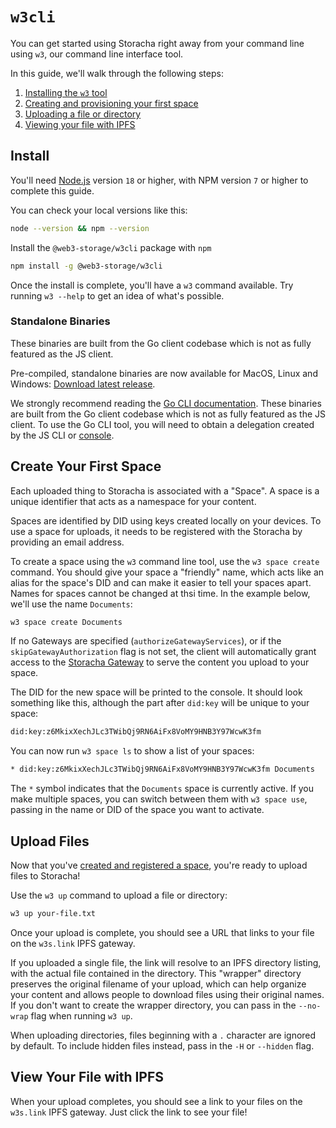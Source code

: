 
# `w3cli`

You can get started using Storacha right away from your command line using `w3`, our command line interface tool.

In this guide, we'll walk through the following steps:

1. [Installing the `w3` tool](#install)
2. [Creating and provisioning your first space](#create-your-first-space)
3. [Uploading a file or directory](#upload-files)
4. [Viewing your file with IPFS](#view-your-file-with-ipfs)

## Install

You'll need [Node.js](https://nodejs.org) version `18` or higher, with NPM version `7` or higher to complete this guide.

You can check your local versions like this:

```bash
node --version && npm --version
```

Install the `@web3-storage/w3cli` package with `npm`

```bash
npm install -g @web3-storage/w3cli
```

Once the install is complete, you'll have a `w3` command available. Try running `w3 --help` to get an idea of what's possible.

### Standalone Binaries

<Callout type="warning">
  These binaries are built from the Go client codebase which is not as fully featured as the JS client.
</Callout>

Pre-compiled, standalone binaries are now available for MacOS, Linux and Windows: [Download latest release](https://github.com/storacha/go-w3up/releases/latest).

We strongly recommend reading the [Go CLI documentation](https://github.com/storacha/go-w3up#cli). These binaries are built from the Go client codebase which is not as fully featured as the JS client. To use the Go CLI tool, you will need to obtain a delegation created by the JS CLI or [console](https://console.storacha.network).

## Create Your First Space

Each uploaded thing to Storacha is associated with a <abbr id="space">"Space"</abbr>. A space is a unique identifier that acts as a namespace for your content.

Spaces are identified by <abbr id="did">DID</abbr> using keys created locally on your devices. To use a space for uploads, it needs to be registered with the Storacha by providing an email address.

To create a space using the `w3` command line tool, use the `w3 space create` command. You should give your space a "friendly" name, which acts like an alias for the space's DID and can make it easier to tell your spaces apart. Names for spaces cannot be changed at thsi time. In the example below, we'll use the name `Documents`:

```bash
w3 space create Documents
```

If no Gateways are specified (`authorizeGatewayServices`), or if the `skipGatewayAuthorization` flag is not set, the client will automatically grant access to the [Storacha Gateway](https://github.com/storacha/freeway) to serve the content you upload to your space.

The DID for the new space will be printed to the console. It should look something like this, although the part after `did:key` will be unique to your space:

```bash
did:key:z6MkixXechJLc3TWibQj9RN6AiFx8VoMY9HNB3Y97WcwK3fm
```

You can now run `w3 space ls` to show a list of your spaces:

```bash
* did:key:z6MkixXechJLc3TWibQj9RN6AiFx8VoMY9HNB3Y97WcwK3fm Documents
```

The `*` symbol indicates that the `Documents` space is currently active. If you make multiple spaces, you can switch between them with `w3 space use`, passing in the name or DID of the space you want to activate.

## Upload Files

Now that you've [created and registered a space](#create-space), you're ready to upload files to Storacha!

Use the `w3 up` command to upload a file or directory:

```bash
w3 up your-file.txt
```

Once your upload is complete, you should see a URL that links to your file on the `w3s.link` <abbr id="gateway">IPFS gateway</abbr>.

If you uploaded a single file, the link will resolve to an IPFS directory listing, with the actual file contained in the directory. This "wrapper" directory preserves the original filename of your upload, which can help organize your content and allows people to download files using their original names. If you don't want to create the wrapper directory, you can pass in the `--no-wrap` flag when running `w3 up`.

When uploading directories, files beginning with a `.` character are ignored by default. To include hidden files instead, pass in the `-H` or `--hidden` flag.

## View Your File with IPFS

When your upload completes, you should see a link to your files on the `w3s.link` <abbr id="gateway">IPFS gateway</abbr>. Just click the link to see your file!

